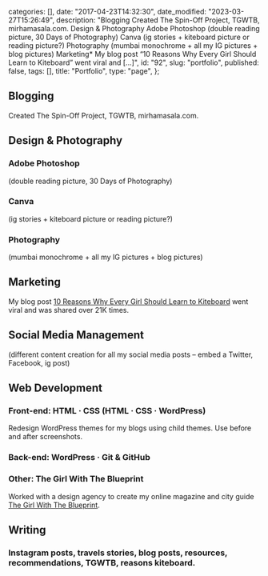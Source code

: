 
  categories: [],
  date: "2017-04-23T14:32:30",
  date_modified: "2023-03-27T15:26:49",
  description:
    "Blogging Created The Spin-Off Project, TGWTB, mirhamasala.com. Design & Photography Adobe Photoshop (double reading picture, 30 Days of Photography) Canva (ig stories + kiteboard picture or reading picture?) Photography (mumbai monochrome + all my IG pictures + blog pictures) Marketing* My blog post “10 Reasons Why Every Girl Should Learn to Kiteboard” went viral and […]",
  id: "92",
  slug: "portfolio",
  published: false,
  tags: [],
  title: "Portfolio",
  type: "page",
};


## Blogging

Created The Spin-Off Project, TGWTB, mirhamasala.com.

## Design & Photography

### Adobe Photoshop

(double reading picture, 30 Days of Photography)

### Canva

(ig stories + kiteboard picture or reading picture?)

### Photography

(mumbai monochrome + all my IG pictures + blog pictures)

## Marketing

My blog post [10 Reasons Why Every Girl Should Learn to Kiteboard](/tsop/posts/10-reasons-why-every-girl-should-learn-to-kiteboard/) went viral and was shared over 21K times.

## Social Media Management

(different content creation for all my social media posts – embed a Twitter, Facebook, ig post)

## Web Development

### Front-end: HTML · CSS (HTML · CSS · WordPress)

Redesign WordPress themes for my blogs using child themes. Use before and after screenshots.

### Back-end: WordPress · Git & GitHub

### Other: The Girl With The Blueprint

Worked with a design agency to create my online magazine and city guide [The Girl With The Blueprint](http://www.thegirlwiththeblueprint.com).

## Writing

### Instagram posts, travels stories, blog posts, resources, recommendations, TGWTB, reasons kiteboard.
